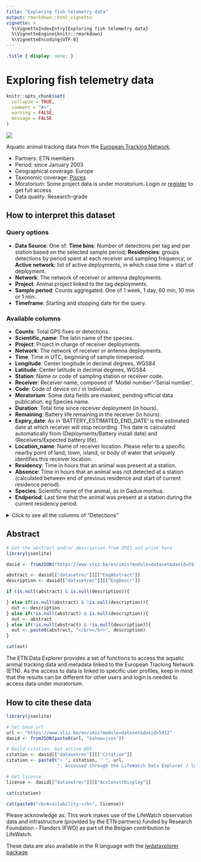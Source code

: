 ```yaml
---
title: "Exploring fish telemetry data"
output: rmarkdown::html_vignette
vignette: >
  %\VignetteIndexEntry{Exploring fish telemetry data}
  %\VignetteEngine{knitr::rmarkdown}
  %\VignetteEncoding{UTF-8}
---
```


```css
.title { display: none; }
```

<h1>Exploring fish telemetry data</h1>

```r
knitr::opts_chunk$set(
  collapse = TRUE,
  comment = "#>",
  warning = FALSE,
  message = FALSE
)
```
<!--- Insert image -->
<img src='lwde_fish.png' class='rightimg'/>

<!--- Describe datatype in one or two sentences. -->
Aquatic animal tracking data from the [European Tracking Network](https://lifewatch.be/etn/).

- Partners: ETN members
- Period: since January 2003
- Geographical coverage: Europe
- Taxonomic coverage: [Pisces](http://www.marinespecies.org/aphia.php?p=taxdetails&id=11676)
- Moratorium: Some project data is under moratorium. Login or [register](https://rshiny.lifewatch.be/account?p=register) to get full access
- Data quality: Research-grade
 
## How to interpret this dataset
 
### Query options
* **Data Source**: One of: **Time bins**: Number of detections per tag and per station based on the selected sample period; **Residencies**: groups detections by period spent at each receiver and sampling frequency; or **Active network**: list of active deployments, in which case time = start of deployment.
* **Network**: The network of receiver or antenna deployments.
* **Project**: Animal project linked to the tag deployments.
* **Sample period**: Counts aggregated. One of 1 week, 1 day, 60 min, 10 min or 1 min.
* **Timeframe**: Starting and stopping date for the query.

### Available columns
* **Counts**: Total GPS fixes or detections.
* **Scientific_name**: The latin name of the species.
* **Project**: Project in charge of receiver deployments.
* **Network**: The network of receiver or antenna deployments.
* **Time**: Time in UTC, beginning of sample timeperiod.
* **Longitude**: Center longitude in decimal degrees, WGS84
* **Latitude**: Center latitude in decimal degrees, WGS84
* **Station**: Name or code of sampling station or receiver code.
* **Receiver**: Receiver name, composed of 'Model number'-'Serial number'.
* **Code**: Code of device on / in individual.
* **Moratorium**: Some data fields are masked, pending official data publication. eg Species name.
* **Duration**: Total time since receiver deployment (in hours).
* **Remaining**: Battery life remaining in the receiver (in hours). 
* **Expiry_date**: As in 'BATTERY_ESTIMATED_END_DATE' is the estimated date at which receiver will stop recording. This date is calculated automatically from (Deployments/Battery install date) and (Receivers/Expected battery life).
* **Location_name**: Name of receiver location. Please refer to a specific nearby point of land, town, island, or body of water that uniquely identifies this receiver location.
* **Residency**: Time in hours that an animal was present at a station.     
* **Absence**: Time in hours that an animal was not detected at a station (calculated between end of previous residence and start of current residence period).       
* **Species**: Scientific name of the animal, as in Gadus morhua.  
* **Endperiod**:  Last time that the animal was present at a station during the current residency period.    

<details>
  <summary>Click to see all the columns of "Detections"</summary>
	<ul>
		<li><strong>Transmitter</strong>: Transmitter full-id (including both protocol and transmitter ID)  </li> 
		<li><strong>Transmitter_serial</strong>: Serial number of the transmitter.     </li> 
		<li><strong>Sensor_value</strong>:  Value recorded by the tag sensor.   </li>          
		<li><strong>Sensor_unit</strong>: Unit of measured sensor value.       </li>      
		<li><strong>Station_name</strong>: Name of the station where the deployment of the receiver takes place. Related to a specific latitude and longitude.       </li>  
		<li><strong>Datetime</strong>: Date and time at which the tagged animal was detected at the receiver. Information from detection file.      </li>           
		<li><strong>Id_pk</strong>: Technical identifier of the detection record in the database.     </li>               
		<li><strong>Qc_flag</strong>: Identifies whether there are quality check issues for the given detection.  </li>         
		<li><strong>File</strong>: Name of the detection file.            </li>      
		<li><strong>Deployment_fk</strong>: Foreign key linked to the deployment information. </li>   
		<li><strong>Scientific_name</strong>: Scientific name of the animal that carries the tag. </li>         
		<li><strong>Location_name</strong>: Name of detection location.</li>           
		<li><strong>Deployment_station_name</strong>: Name of the station where the deployment of the receiver takes place. Related to a specific latitude and longitude. </li> 
		<li><strong>Deploy_date_time</strong>: Date and time that the equipment was deployed, in 24-hour UTC. Corresponds to the time of the captured waypoint. Datetime fields should follow the ISO-8601 format (e.g. 2017-01-01T12:07:23Z)</li>      
		<li><strong>Deployment_type</strong>: Refers to the context. Which technology type is used. </li>         
		<li><strong>Animal_project_name</strong>: Name of the animal project linked to this detection.</li>      
		<li><strong>Animal_project_code</strong>: Code of the animal project linked to this detection.  </li>    
		<li><strong>Animal_moratorium</strong>: Specifies whether data from the animal project is under moratorium.  </li>     
		<li><strong>Network_project_name</strong>: Name of the network project linked to this detection.     </li>
		<li><strong>Network_project_code</strong>: Code of the network project linked to this detection.   </li>  
		<li><strong>Network_moratorium</strong>: Specifies whether data from the network project is under moratorium.</li>       
		<li><strong>Signal_to_noise_ratio</strong>: Signal-to-noise ratio. This is the difference between the background noise level and the signal level. Info comes from detection file.   </li> 
		<li><strong>Detection_file_id</strong>: ID from the detection file.  </li>       
		<li><strong>Tag_sensor_type</strong>: What type of sensor (pressure, acceleration). </li>
		<li><strong>Tag_intercept</strong>: Intercept needed to calculate the sensor value of the tag from the raw value.</li>
		<li><strong>Tag_slope</strong>: Slope needed to calculate the sensor value of the tag from the raw value.</li>
		<li><strong>Sensor_value_depth_meters</strong>: Calculated depth of the sensor in meters (based on raw value slope and intercept).</li>
		<li><strong>Tag_owner_organization</strong>: Institution that owns the tag. </li> 
		<li><strong>Animal_id_pk</strong>: Technical identifier of the animal record in the database. </li>           
		<li><strong>Animal_common_name</strong>: Animal species common name (not scientific name).</li>
		<li><strong>Animal_sex</strong>: Sex of the animal.</li>
		<li><strong>Deployment_lat</strong>: Latitude of the deployment in decimal degrees, WGS84. Note: in the southern hemisphere all latitudes must be negative. Format: ddd.ddddd; as in: 2.59020.</li>
		<li><strong>Deployment_long</strong>: Longitude of the deployment in decimal degrees, WGS84. Note: in the western hemisphere all longitudes must be negative. Format: dd.ddddd; as in: 51.36324. </li>        
		<li><strong>Sensor_value_acceleration</strong>: Value recorded by the acceleration sensor.</li> 
		<li><strong>Sensor_value_temperature</strong>: Value recorded by the temperature sensor. </li>
		<li><strong>Tag_fk</strong>: Foreign key linked to the tag. </li>
		<li><strong>Animal_id</strong>: Foreign Key linked to the Animal_ID.</li>
	</ul>


</details>

## Abstract

```r
# Get the abstract and/or description from IMIS and print here
library(jsonlite)

dasid <- fromJSON("https://www.vliz.be/en/imis?module=dataset&dasid=5912&show=json")

abstract <- dasid[["datasetrec"]][["EngAbstract"]]
description <- dasid[["datasetrec"]][["EngDescr"]]

if (is.null(abstract) & is.null(description)){

} else if(is.null(abstract) & !is.null(description)){
  out <- description
} else if(!is.null(abstract) & is.null(description)){
  out <- abstract
} else if(!is.null(abstract) & !is.null(description)){
  out <- paste0(abstract, "</br></br>", description)
}

cat(out)
```

The ETN Data Explorer provides a set of  functions to access the aquatic animal tracking data and metadata linked to the European Tracking Network (ETN). As the access to data is linked to specific user profiles, keep in mind that the results can be different for other users and login is needed to access data under moratorium.

## How to cite these data

```r
library(jsonlite)

# Set base url
url <- "https://www.vliz.be/en/imis?module=dataset&dasid=5912"
dasid <- fromJSON(paste0(url, "&show=json"))

# Build citation. Get active DOI.
citation <- dasid[["datasetrec"]][["Citation"]]
citation <- paste0("> ", citation, " ", url, 
                   ". Accessed through the LifeWatch Data Explorer / lwdataexplorer R package.")

# Get license
license <- dasid[["datasetrec"]][["AccConstrDisplay"]]
```

```r
cat(citation)
```

```r
cat(paste0("<b>Availability:</b>", license))
```

Please acknowledge as: This work makes use of the LifeWatch observation data and infrastructure (provided by the ETN partners) funded by Research Foundation - Flanders (FWO) as part of the Belgian contribution to LifeWatch.

These data are also available in the R language with the [lwdataxplorer package](https://lifewatch.github.io/lwdataexplorer/).
